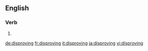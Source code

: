 ==English==

===Verb===
{{head|en}}

# {{present participle of|disprove|lang=en}}

[[de:disproving]]
[[fr:disproving]]
[[it:disproving]]
[[ja:disproving]]
[[vi:disproving]]